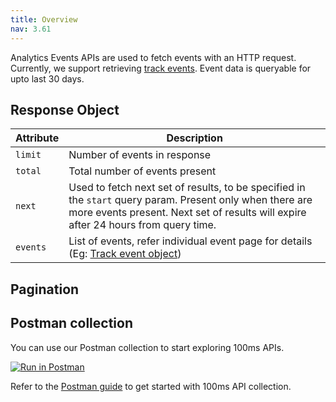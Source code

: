 ```yaml
---
title: Overview
nav: 3.61
---
```


Analytics Events APIs are used to fetch events with an HTTP request. Currently, we support retrieving [track events](/server-side/v2/api-reference/analytics-events/track-events).
Event data is queryable for upto last 30 days.

<EndpointRequest title="https://api.100ms.live/v2/analytics/events"/>

## Response Object

| Attribute | Description                                                                                                                                                                                                                                                                                                                                             |
| --------- |---------------------------------------------------------------------------------------------------------------------------------------------------------------------------------------------------------------------------------------------------------------------------------------------------------------------------------------------------------|
| `limit`   | Number of events in response                                                                                                                                                                                                                                                                                                                            |
| `total`   | Total number of events present                                                                                                                                                                                                                                                                                                                          |
| `next`    | Used to fetch next set of results, to be specified in the `start` query param. Present only when there are more events present. Next set of results will expire after 24 hours from query time.                                                                                                                                                                              |
| `events`  | List of events, refer individual event page for details (Eg: [Track event object](/server-side/v2/api-reference/analytics-events/track-events#track-object))                                                                                                                                                                                            |

## Pagination

## Postman collection

You can use our Postman collection to start exploring 100ms APIs.

[![Run in Postman](https://run.pstmn.io/button.svg)](https://god.gw.postman.com/run-collection/22726679-47dcd974-29d5-4965-a35b-bf9b74a8b25a?action=collection%2Ffork&collection-url=entityId%3D22726679-47dcd974-29d5-4965-a35b-bf9b74a8b25a%26entityType%3Dcollection%26workspaceId%3Dd9145dd6-337b-4761-81d6-21a30b4147a2)

Refer to the [Postman guide](/server-side/v2/introduction/postman-guide) to get started with 100ms API collection.
